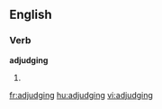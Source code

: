 ==English==

===Verb===
'''adjudging'''

# {{present participle of|[[adjudge]]}}

[[fr:adjudging]]
[[hu:adjudging]]
[[vi:adjudging]]